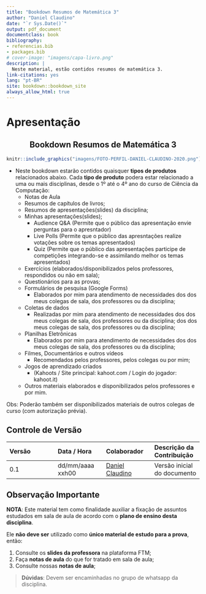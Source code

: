 ```yaml
--- 
title: "Bookdown Resumos de Matemática 3"
author: "Daniel Claudino"
date: "`r Sys.Date()`"
output: pdf_document
documentclass: book
bibliography:
- referencias.bib
- packages.bib
# cover-image: "imagens/capa-livro.png"
description: |
  Neste material, estão contidos resumos de matemática 3.
link-citations: yes
lang: "pt-BR"
site: bookdown::bookdown_site
always_allow_html: true
---
```


# Apresentação

<center><h2>Bookdown Resumos de Matemática 3</h2></center>

```r
knitr::include_graphics("imagens/FOTO-PERFIL-DANIEL-CLAUDINO-2020.png")
```

* Neste bookdown estarão contidos quaisquer **tipos de produtos** relacionados abaixo. Cada **tipo de produto** podera estar relacionado a uma ou mais disciplinas, desde o 1º até o 4º ano do curso de Ciência da Computação:
  * Notas de Aula
  * Resumos de capítulos de livros;
  * Resumos de apresentações(slides) da disciplina;
  * Minhas apresentações(slides);
    * Audience Q&A (Permite que o público das apresentação envie perguntas para o apresntador)
    * Live Polls (Permite que o público das apresntações realize votações sobre os temas apresentados)
    * Quiz (Permite que o público das apresentações participe de competições integrando-se e assimilando melhor os temas apresentados)
  * Exercícios (elaborados/disponibilizados pelos professores, respondidos ou não em sala);
  * Questionários para as provas;
  * Formulários de pesquisa (Google Forms)
    * Elaborados por mim para atendimento de necessidades dos dos meus colegas de sala, dos professores ou da disciplina;
  * Coletas de dados
    * Realizadas por mim para atendimento de necessidades dos dos meus colegas de sala, dos professores ou da disciplina; dos dos meus colegas de sala, dos professores ou da disciplina;
  * Planilhas Eletrônicas
    * Elaborados por mim para atendimento de necessidades dos dos meus colegas de sala, dos professores ou da disciplina;
  * Filmes, Documentários e outros vídeos
    * Recomendados pelos professores, pelos colegas ou por mim;
  * Jogos de aprendizado criados
    * (Kahoots / Site principal: kahoot.com / Login do jogador: kahoot.it)
  * Outros materiais elaborados e disponibilizados pelos professores e por mim.
  
Obs: Poderão também ser disponibilizados materiais de outros colegas de curso (com autorização prévia).

## Controle de Versão

|Versão| Data / Hora | Colaborador | Descrição da Contribuição
|:--|:--|:--|:--|
| 0.1 | dd/mm/aaaa xxh00 | [Daniel Claudino](https://wa.me/5583988853815) | Versão inicial do documento|


## Observação Importante

**<amarelo>NOTA</amarelo>**: Este material tem como finalidade auxiliar a fixação de assuntos estudados em sala de aula de acordo com o </amarelo>**plano de ensino desta disciplina**</amarelo>.

Ele <amarelo>**não deve ser**</amarelo> utilizado como <amarelo>**único material de estudo para a prova**</amarelo>, então:

1. Consulte os **slides da professora** na plataforma FTM;  
2. Faça **notas de aula** do que for tratado em sala de aula;  
3. Consulte nossas **notas de aula**;

> **Dúvidas**: <amarelo>Devem ser encaminhadas no grupo de whatsapp da disciplina.</amarelo>